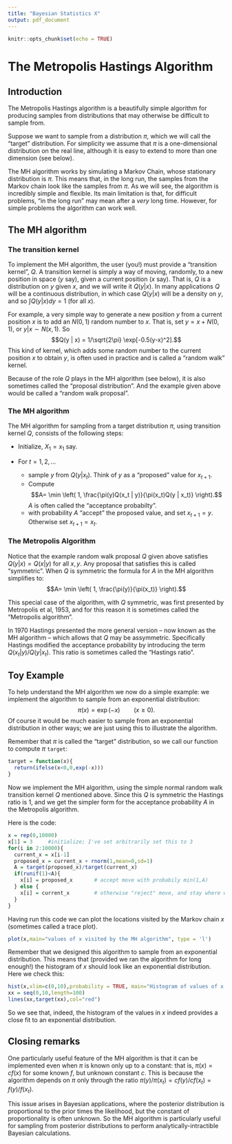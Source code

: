 ```yaml
---
title: "Bayesian Statistics X"
output: pdf_document
---
```


```r
knitr::opts_chunk$set(echo = TRUE)
```

# The Metropolis Hastings Algorithm

## Introduction

The Metropolis Hastings algorithm is a beautifully simple algorithm for producing samples from distributions that may otherwise be difficult to sample from. 

Suppose we want to sample from a distribution $\pi$,
which we will call the "target" distribution. For
simplicity we assume that $\pi$ is a one-dimensional distribution on the real line, although it
is easy to extend to more than one dimension (see below).

The MH algorithm works by simulating a Markov Chain, 
whose stationary distribution is $\pi$.
This means that, in the long run, the
samples from the Markov chain look like the
samples from $\pi$. As we will see, 
the algorithm is incredibly simple and flexible. 
Its main limitation  is that,
for difficult problems, "in the long run"
may mean after a *very* long time. However,
for simple problems the algorithm can work well.


## The MH algorithm

### The transition kernel

To implement the MH algorithm, the user (you!)
must provide a "transition kernel", $Q$. 
A transition
kernel is simply a way of moving, randomly, to a new position in space ($y$ say), given a current position ($x$ say). That is, $Q$ is a distribution on $y$ given $x$, and we will write it 
$Q(y | x)$. In many applications $Q$ will be a continuous distribution, in which case $Q(y|x)$ will be a density on $y$, and so $\int Q(y|x) dy =1$ (for all $x$). 

For example, a very simple way to generate a new position $y$ from a current position $x$ is to add an $N(0,1)$ random number to $x$. That is, set $y = x + N(0,1)$, or $y|x \sim N(x,1)$. So
$$Q(y | x) = 1/\sqrt{2\pi} \exp[-0.5(y-x)^2].$$
This kind of kernel, which adds some random number
to the current position $x$ to obtain $y$, is often used in practice and is called a "random walk" kernel. 

Because of the role $Q$ plays in the MH algorithm (see below), it is also sometimes called the "proposal distribution". And the example given above would be called a "random walk proposal".

### The MH algorithm

The MH algorithm for sampling from a target distribution $\pi$, using transition kernel $Q$, consists of the following steps:

+ Initialize, $X_1 = x_1$ say.
+ For $t=1,2,\dots$
  
    + sample $y$ from $Q(y | x_t)$. Think of $y$ as a "proposed" value for $x_{t+1}$.
    + Compute $$A= \min \left( 1, \frac{\pi(y)Q(x_t | y)}{\pi(x_t)Q(y | x_t)} \right).$$
    $A$ is often called the "acceptance probabilty".
    + with probability $A$ "accept" the proposed value, and set $x_{t+1}=y$. Otherwise set $x_{t+1}=x_{t}$. 


### The Metropolis Algorithm

Notice that the example random walk proposal $Q$ 
given above satisfies $Q(y|x)=Q(x|y)$ for all $x,y$.
Any proposal that satisfies this is called "symmetric". When $Q$ is symmetric the formula for $A$ in the MH algorithm simplifies to:
$$A= \min \left( 1, \frac{\pi(y)}{\pi(x_t)} \right).$$

This special case of the algorithm, with $Q$ 
symmetric, was first 
presented by Metropolis et al, 1953, and for this reason it
is sometimes called the "Metropolis algorithm".

In 1970 Hastings presented the more general version -- now known as the MH algorithm -- which allows that $Q$ may be assymmetric. Specifically Hastings modified the acceptance probability by introducing the term $Q(x_t|y)/Q(y|x_t)$. This ratio is sometimes called the "Hastings ratio".

## Toy Example

To help understand the MH algorithm we now do a simple example: we implement the algorithm to sample from an exponential distribution: 
$$\pi(x) = \exp(-x) \qquad (x \geq 0).$$ 
Of course it would be much easier to sample from an exponential distribution in other ways; we are just using this to illustrate the algorithm. 

Remember that $\pi$ is called the "target" distribution, so we call our function to compute $\pi$ `target`:
```r
target = function(x){
  return(ifelse(x<0,0,exp(-x)))
}
```

Now we implement the MH algorithm, using
the simple normal random walk transition kernel $Q$ mentioned above. Since this $Q$ is symmetric the Hastings ratio is 1, and we get the simpler form for the acceptance probability $A$ in the Metropolis algorithm. 

Here is the code:
```r
x = rep(0,10000)
x[1] = 3     #initialize; I've set arbitrarily set this to 3
for(i in 2:10000){
  current_x = x[i-1]
  proposed_x = current_x + rnorm(1,mean=0,sd=1)
  A = target(proposed_x)/target(current_x) 
  if(runif(1)<A){
    x[i] = proposed_x       # accept move with probabily min(1,A)
  } else {
    x[i] = current_x        # otherwise "reject" move, and stay where we are
  }
}
```

Having run this code we can plot the locations visited by the Markov chain $x$ (sometimes called a trace plot).
```r
plot(x,main="values of x visited by the MH algorithm", type = 'l')
```

Remember that we designed this algorithm to sample from an exponential distribution. This means that (provided we ran the algorithm for long enough!) the histogram of $x$ should look like an exponential distribution.
Here we check this:
```r
hist(x,xlim=c(0,10),probability = TRUE, main="Histogram of values of x visited by MH algorithm")
xx = seq(0,10,length=100)
lines(xx,target(xx),col="red")
```
So we see that, indeed, the histogram
of the values in $x$ indeed provides a close fit
to an exponential distribution.


## Closing remarks

One particularly useful feature of the MH algorithm is that it can be implemented even when
$\pi$ is known only up to a constant: that is,
$\pi(x) = c f(x)$ for some known $f$, but unknown constant $c$. This is because the algorithm
depends on $\pi$ only through the ratio $\pi(y)/\pi(x_t)=cf(y)/cf(x_t) = f(y)/f(x_t)$.

This issue arises in Bayesian applications,
where the posterior distribution is proportional to the prior times the likelihood, but the constant of
proportionality is often unknown. So the MH algorithm is particularly useful for sampling
from posterior distributions to perform analytically-intractible Bayesian calculations.

